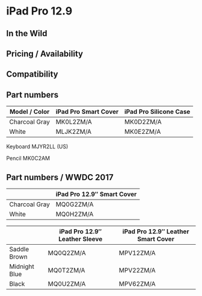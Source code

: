 # iPad Pro 12.9

## In the Wild

## Pricing / Availability

## Compatibility

## Part numbers

|  Model / Color           |  iPad Pro Smart Cover    |  iPad Pro Silicone Case  |
| ------------- | -------------------- | ---------------------- |
|  Charcoal Gray  |  MK0L2ZM/A      |  MK0D2ZM/A      |
|  White      |  MLJK2ZM/A  |  MK0E2ZM/A  |

Keyboard MJYR2LL (US)

Pencil MK0C2AM

## Part numbers / WWDC 2017

|                              |  iPad Pro 12.9″ Smart Cover  |
| ------------------------ | -------------------------- |
|  Charcoal Gray  |  MQ0G2ZM/A      |
|  White      |  MQ0H2ZM/A  |

|                                      |  iPad Pro 12.9″ Leather Sleeve       |  iPad Pro 12.9″ Leather Smart Cover  |
| --------------------------- | ----------------------------- | ---------------------------------- |
|  Saddle Brown  |  MQ0Q2ZM/A     |  MPV12ZM/A     |
|  Midnight Blue  |  MQ0T2ZM/A      |  MPV22ZM/A      |
|  Black      |  MQ0U2ZM/A  |  MPV62ZM/A  |